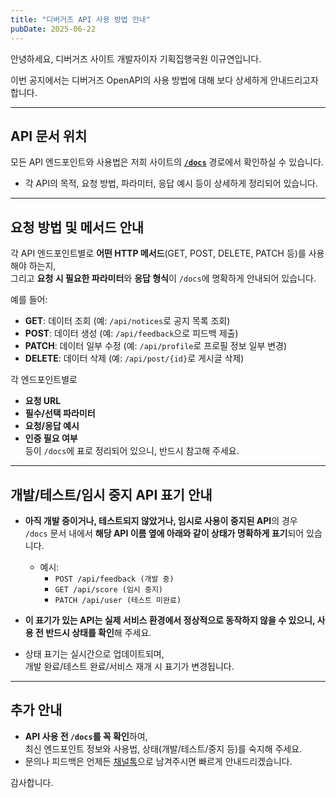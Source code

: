 ```yaml
---
title: "디버거즈 API 사용 방법 안내"
pubDate: 2025-06-22
---
```


안녕하세요, 디버거즈 사이트 개발자이자 기획집행국원 이규연입니다.

이번 공지에서는 디버거즈 OpenAPI의 사용 방법에 대해 보다 상세하게 안내드리고자 합니다.

---

## API 문서 위치

모든 API 엔드포인트와 사용법은 저희 사이트의 **[`/docs`](/docs)** 경로에서 확인하실 수 있습니다.

- 각 API의 목적, 요청 방법, 파라미터, 응답 예시 등이 상세하게 정리되어 있습니다.

---

## 요청 방법 및 메서드 안내

각 API 엔드포인트별로 **어떤 HTTP 메서드**(GET, POST, DELETE, PATCH 등)를 사용해야 하는지,  
그리고 **요청 시 필요한 파라미터**와 **응답 형식**이 `/docs`에 명확하게 안내되어 있습니다.

예를 들어:

- **GET**: 데이터 조회 (예: `/api/notices`로 공지 목록 조회)
- **POST**: 데이터 생성 (예: `/api/feedback`으로 피드백 제출)
- **PATCH**: 데이터 일부 수정 (예: `/api/profile`로 프로필 정보 일부 변경)
- **DELETE**: 데이터 삭제 (예: `/api/post/{id}`로 게시글 삭제)

각 엔드포인트별로

- **요청 URL**
- **필수/선택 파라미터**
- **요청/응답 예시**
- **인증 필요 여부**  
  등이 `/docs`에 표로 정리되어 있으니, 반드시 참고해 주세요.

---

## 개발/테스트/임시 중지 API 표기 안내

- **아직 개발 중이거나, 테스트되지 않았거나, 임시로 사용이 중지된 API**의 경우  
  `/docs` 문서 내에서 **해당 API 이름 옆에 아래와 같이 상태가 명확하게 표기**되어 있습니다.

  - 예시:
    - `POST /api/feedback (개발 중)`
    - `GET /api/score (임시 중지)`
    - `PATCH /api/user (테스트 미완료)`

- **이 표기가 있는 API는 실제 서비스 환경에서 정상적으로 동작하지 않을 수 있으니, 사용 전 반드시 상태를 확인**해 주세요.
- 상태 표기는 실시간으로 업데이트되며,  
  개발 완료/테스트 완료/서비스 재개 시 표기가 변경됩니다.

---

## 추가 안내

- **API 사용 전 `/docs`를 꼭 확인**하여,  
  최신 엔드포인트 정보와 사용법, 상태(개발/테스트/중지 등)를 숙지해 주세요.
- 문의나 피드백은 언제든 [채널톡](https://ckdebuggers.channel.io/)으로 남겨주시면 빠르게 안내드리겠습니다.

감사합니다.
